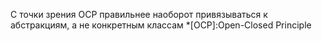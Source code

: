 С точки зрения OCP правильнее наоборот привязываться к абстракциям, а не конкретным классам
*[OCP]:Open-Closed Principle

